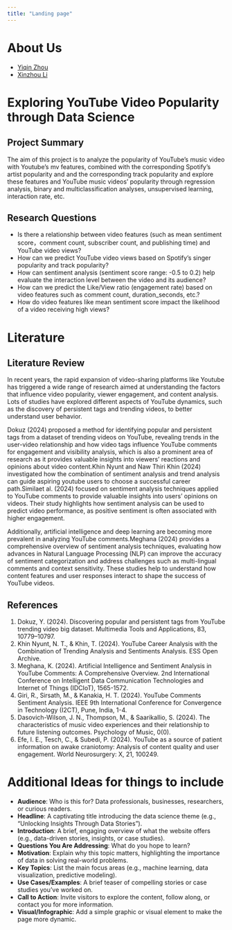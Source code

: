 ```yaml
---
title: "Landing page"
---
```

# About Us
- [Yiqin Zhou](../technical-details/aboutme_yz.html)
- [Xinzhou Li](../technical-details/aboutme_xinzhouli.html)

# Exploring YouTube Video Popularity through Data Science  
## Project Summary

The aim of this project is to analyze the popularity of YouTube's music video with Youtube's mv features, combined with the corresponding Spotify's artist popularity and and the corresponding track popularity and explore these features and YouTube music videos' popularity through regression analysis, binary and multiclassification analyses, unsupervised learning, interaction rate, etc.

## Research Questions
* Is there a relationship between video features (such as mean sentiment score，comment count, subscriber count, and publishing time) and YouTube video views?
* How can we predict YouTube video views based on Spotify's singer popularity and track popularity?
* How can sentiment analysis (sentiment score range: -0.5 to 0.2) help evaluate the interaction level between the video and its audience?
* How can we predict the Like/View ratio (engagement rate) based on video features such as comment count, duration_seconds, etc.?
* How do video features like mean sentiment score impact the likelihood of a video receiving high views?

# Literature
## Literature Review

In recent years, the rapid expansion of video-sharing platforms like Youtube has triggered a wide range of research aimed at understanding the factors that influence video popularity, viewer engagement, and content analysis. Lots of studies have explored different aspects of YouTube dynamics, such as the discovery of persistent tags and trending videos, to better understand user behavior.

Dokuz (2024) proposed a method for identifying popular and persistent tags from a dataset of trending videos on YouTube, revealing trends in the user-video relationship and how video tags influence YouTube comments for engagement and visibility analysis, which is also a prominent area of research as it provides valuable insights into viewers' reactions and opinions about video content.Khin Nyunt and Naw Thiri Khin (2024) investigated how the combination of sentiment analysis and trend analysis can guide aspiring youtube users to choose a successful career path.Similaet al. (2024) focused on sentiment analysis techniques applied to YouTube comments to provide valuable insights into users' opinions on videos. Their study highlights how sentiment analysis can be used to predict video performance, as positive sentiment is often associated with higher engagement.

Additionally, artificial intelligence and deep learning are becoming more prevalent in analyzing YouTube comments.Meghana (2024) provides a comprehensive overview of sentiment analysis techniques, evaluating how advances in Natural Language Processing (NLP) can improve the accuracy of sentiment categorization and address challenges such as multi-lingual comments and context sensitivity. These studies help to understand how content features and user responses interact to shape the success of YouTube videos.

## References
1. Dokuz, Y. (2024). Discovering popular and persistent tags from YouTube trending video big dataset. Multimedia Tools and Applications, 83, 10779–10797.
2. Khin Nyunt, N. T., & Khin, T. (2024). YouTube Career Analysis with the Combination of Trending Analysis and Sentiments Analysis. ESS Open Archive.
3. Meghana, K. (2024). Artificial Intelligence and Sentiment Analysis in YouTube Comments: A Comprehensive Overview. 2nd International Conference on Intelligent Data Communication Technologies and Internet of Things (IDCIoT), 1565-1572.
4. Giri, R., Sirsath, M., & Kanakia, H. T. (2024). YouTube Comments Sentiment Analysis. IEEE 9th International Conference for Convergence in Technology (I2CT), Pune, India, 1-4.
5. Dasovich-Wilson, J. N., Thompson, M., & Saarikallio, S. (2024). The characteristics of music video experiences and their relationship to future listening outcomes. Psychology of Music, 0(0).
6. Efe, I. E., Tesch, C., & Subedi, P. (2024). YouTube as a source of patient information on awake craniotomy: Analysis of content quality and user engagement. World Neurosurgery: X, 21, 100249.

# Additional Ideas for things to include 

- **Audience**: Who is this for? Data professionals, businesses, researchers, or curious readers.
- **Headline**: A captivating title introducing the data science theme (e.g., "Unlocking Insights Through Data Stories").
- **Introduction**: A brief, engaging overview of what the website offers (e.g., data-driven stories, insights, or case studies).
- **Questions You Are Addressing**: What do you hope to learn?
- **Motivation**: Explain why this topic matters, highlighting the importance of data in solving real-world problems.
- **Key Topics**: List the main focus areas (e.g., machine learning, data visualization, predictive modeling).
- **Use Cases/Examples**: A brief teaser of compelling stories or case studies you’ve worked on.
- **Call to Action**: Invite visitors to explore the content, follow along, or contact you for more information.
- **Visual/Infographic**: Add a simple graphic or visual element to make the page more dynamic.